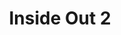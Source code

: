 ---
title: Inside Out 2
description: A sequel that features Riley entering puberty and experiencing brand new, more complex emotions as a result. As Riley tries to adapt to her teenage years, her old emotions try to adapt to the possibility of being replaced.
rating: G
genre:
  - Animation
length: 96m
cast:
  - Amy Poehler
  - Kensington Tallman
  - Lewis Black
showtimes:
  - Sept 6th
  - Sept 7th
  - Sept 8th - 2pm Matinee
poster: ./images/insideOut2.jpg
trailer: https://www.youtube.com/watch?v=LEjhY15eCx0
socialImage: ./images/insideOut2.jpg
reelAlternative: false
---